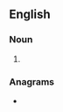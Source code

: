 ==English==

===Noun===
{{head|en|noun plural form}}

# {{plural of|gosling|lang=en}}

===Anagrams===
* {{anagrams|en|glossing}}